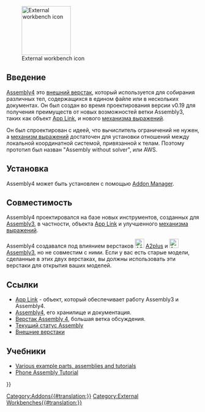 <languages/>

[[Image:Assembly4_workbench_icon.svg|thumb|128px|External workbench icon]]

<span id="Introduction"></span>
== Введение ==

{{TOCright}}

[[Assembly4_Workbench/ru|Assembly4]] это [[external_workbenches/ru|внешний верстак]], который используется для собирания различных тел, содержащихся в едином файле или в нескольких документах. Он был создан во время проектирования версии v0.19 для получения преимуществ от новых возможностей ветки Assembly3, таких как объект [[App_Link/ru|App Link]], и нового  [[expressions/ru|механизма выражений]].

Он был спроектирован с идеей, что вычислитель ограничений не нужен, а [[expressions/ru|механизм выражений]] достаточен для установки отношений между локальной координатной системой, привязанной к телам. Поэтому прототип был назван "Assembly without solver", или AWS.

<span id="Installation"></span>
==Установка==

Assembly4 может быть установлен с помощью [[Std_AddonMgr/ru|Addon Manager]].

<span id="Compatibility"></span>
== Совместимость ==

Assembly4 проектировался на базе новых инструментов, созданных для [[Assembly3_Workbench/ru|Assembly3]], в частности, объекта [[App_Link/ru|App Link]] и улучшенного [[expressions/ru|механизма выражений]].

Assembly4 создавался под влиянием верстаков [[File:A2p_workbench.svg|24px]] [[A2plus_Workbench/ru|A2plus]] и [[File:Assembly3_workbench_icon.svg|24px]][[Assembly3_Workbench/ru|Assembly3]], но не совместим с ними. Если у вас есть старые модели, сделанные в этих двух верстаках, вы должны использовать эти верстаки для открытия ваших моделей.

<span id="Links"></span>
==Ссылки==

<div class="mw-translate-fuzzy">
* [[App_Link/ru|App Link]] - объект, который обеспечивает работу Assembly3 и Assembly4.
* [https://github.com/Zolko-123/FreeCAD_Assembly4 Assembly4], его хранилище и документация.
* [https://forum.freecadweb.org/viewtopic.php?f=20&t=34806 Верстак Assembly 4], большая ветка обсуждения.
* [https://forum.freecadweb.org/viewtopic.php?f=20&t=34583 Текущий статус Assembly]
* [[External_workbenches/ru|Внешние верстаки]]
</div>

<span id="Tutorials"></span>
==Учебники==

* [https://github.com/Zolko-123/FreeCAD_Examples Various example parts, assemblies and tutorials]
* [https://github.com/thermalling/FreeCADAsm4_TutorialSubassembly/ Phone Assembly Tutorial]

{{Userdocnavi{{#translation:}}}}
[[Category:Addons{{#translation:}}]]
[[Category:External Workbenches{{#translation:}}]]